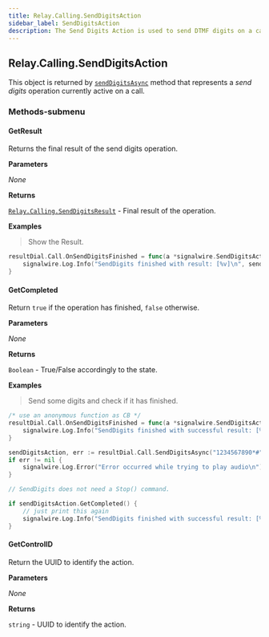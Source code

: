 ```yaml
---
title: Relay.Calling.SendDigitsAction
sidebar_label: SendDigitsAction
description: The Send Digits Action is used to send DTMF digits on a call.
---
```


[link]: /sdks/reference/realtime-sdk/v2/sdks/golang/calling/call#senddigitsasync
[link-1]: /sdks/reference/realtime-sdk/v2/sdks/golang/calling/results/send-digits-result

## Relay.Calling.SendDigitsAction

This object is returned by [`sendDigitsAsync`][link] method that represents a _send digits_ operation currently active on a call.

### Methods-submenu

<div class="method-definitions"></div>

#### GetResult

Returns the final result of the send digits operation.


**Parameters**

_None_

**Returns**

[`Relay.Calling.SendDigitsResult`][link-1] - Final result of the operation.

**Examples**

> Show the Result.

```go
resultDial.Call.OnSendDigitsFinished = func(a *signalwire.SendDigitsAction) {
	signalwire.Log.Info("SendDigits finished with result: [%v]\n", sendDigitsAction.GetResult())
}
```

#### GetCompleted

Return `true` if the operation has finished, `false` otherwise.


**Parameters**

_None_

**Returns**

`Boolean` - True/False accordingly to the state.

**Examples**

> Send some digits and check if it has finished.

```go
/* use an anonymous function as CB */
resultDial.Call.OnSendDigitsFinished = func(a *signalwire.SendDigitsAction) {
	signalwire.Log.Info("SendDigits finished with successful result: [%v]\n", a.GetSuccessful())
}

sendDigitsAction, err := resultDial.Call.SendDigitsAsync("1234567890*#")
if err != nil {
	signalwire.Log.Error("Error occurred while trying to play audio\n")
}

// SendDigits does not need a Stop() command.

if sendDigitsAction.GetCompleted() {
	// just print this again
	signalwire.Log.Info("SendDigits finished with successful result: [%v]\n", sendDigitsAction.GetSuccessful())
}
```

#### GetControlID

Return the UUID to identify the action.


**Parameters**

_None_

**Returns**

`string` - UUID to identify the action.